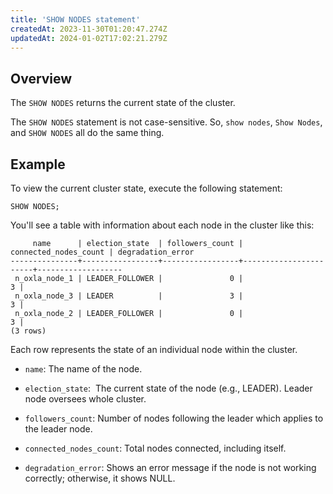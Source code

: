 ```yaml
---
title: 'SHOW NODES statement'
createdAt: 2023-11-30T01:20:47.274Z
updatedAt: 2024-01-02T17:02:21.279Z
---
```


## **Overview**

The `SHOW NODES` returns the current state of the cluster.&#x20;

<Info>The `SHOW NODES` statement is not case-sensitive. So, `show nodes`, `Show Nodes`, and `SHOW NODES` all do the same thing.</Info>

## **Example**

To view the current cluster state, execute the following statement:

```pgsql
SHOW NODES;
```

You'll see a table with information about each node in the cluster like this:

```pgsql
     name      | election_state  | followers_count | connected_nodes_count | degradation_error 
---------------+-----------------+-----------------+-----------------------+-------------------
 n_oxla_node_1 | LEADER_FOLLOWER |               0 |                     3 | 
 n_oxla_node_3 | LEADER          |               3 |                     3 | 
 n_oxla_node_2 | LEADER_FOLLOWER |               0 |                     3 | 
(3 rows)
```

Each row represents the state of an individual node within the cluster.

*   `name`: The name of the node.

*   `election_state`:  The current state of the node (e.g., LEADER). Leader node oversees whole cluster.

*   `followers_count`: Number of nodes following the leader which applies to the leader node.

*   `connected_nodes_count`: Total nodes connected, including itself.

*   `degradation_error`: Shows an error message if the node is not working correctly; otherwise, it shows NULL.

